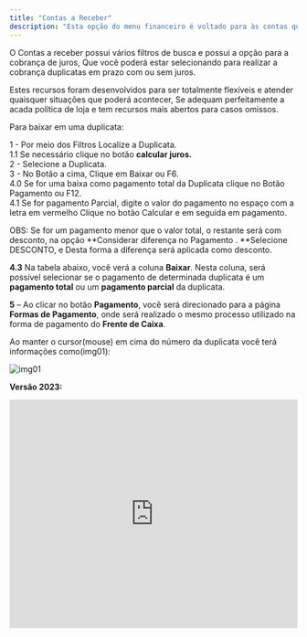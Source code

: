 ```yaml
---
title: "Contas a Receber"
description: "Esta opção do menu financeiro é voltado para às contas que a e empresa tem a receber de seus clientes. Esta página é vinculada à venda balcão, que ao fechar uma venda a prazo, a venda além de aparecer como finalizada no menu frente de caixa, as parcelas desta venda aparecerão no contas a receber. "
---
```


O Contas a receber possui vários filtros de busca e possui a opção para a cobrança de juros, Que você poderá estar selecionando para realizar a cobrança duplicatas em prazo com ou sem juros.

Estes recursos foram desenvolvidos para ser totalmente flexíveis e atender quaisquer situações que poderá acontecer, Se adequam perfeitamente a acada política de loja e tem recursos mais abertos para casos omissos.

Para baixar em uma duplicata:

1 - Por meio dos Filtros Localize a Duplicata.\
1.1 Se necessário clique no botão **calcular juros.**\
2 - Selecione a Duplicata.\
3 - No Botão a cima, Clique em Baixar ou F6.\
4.0 Se for uma baixa como pagamento total da Duplicata clique no Botão Pagamento ou F12.\
4.1 Se for pagamento Parcial, digite o valor do pagamento no espaço com a letra em vermelho Clique no botão Calcular e em seguida em pagamento.

OBS: Se for um pagamento menor que o valor total, o restante será com desconto, na opção \*\*Considerar diferença no Pagamento . \*\*Selecione DESCONTO, e Desta forma a diferença será aplicada como desconto.

**4.3** Na tabela abaixo, você verá a coluna **Baixar**. Nesta coluna, será possível selecionar se o pagamento de determinada duplicata é um **pagamento total** ou um **pagamento parcial** da duplicata.

**5** – Ao clicar no botão **Pagamento**, você será direcionado para a página **Formas de Pagamento**, onde será realizado o mesmo processo utilizado na forma de pagamento do **Frente de Caixa**.

Ao manter o cursor(mouse) em cima do número da duplicata você terá informações como(img01):

![img01](https://file.notion.so/f/f/75bd09c2-1c6e-403f-8932-d67de392168a/a6acef8a-b0bf-4163-b56c-d58b7d771fbe/f955203e-1cea-446e-8b99-a3af7052b4c0.png?table=block&id=8a067e0c-7795-4a5a-b87e-b7d55ef0edde&spaceId=75bd09c2-1c6e-403f-8932-d67de392168a&expirationTimestamp=1744329600000&signature=LJGI65wnn8m3S2O642wKxs64EkWpOTzUMF1sH8Kaofo&downloadName=WhatsApp+Image+2024-04-19+at+10.49.30.jpeg.png)

**Versão 2023:**

<iframe width="100%" height="400" src="https://www.youtube.com/embed/mjr83kdc0HA" title="Como realizar a monitoria do Contas a Receber?  | Financeiro Aguhlão Web" frameborder="0" allow="accelerometer; autoplay; clipboard-write; encrypted-media; gyroscope; picture-in-picture; web-share" referrerpolicy="strict-origin-when-cross-origin" allowfullscreen />

**Versão 2022:**

<iframe width="100%" height="400" src="https://www.youtube.com/embed/CA0mpWBw3yk" title="Como  Receber uma Duplicata | Financeiro Agulhão Web" frameborder="0" allow="accelerometer; autoplay; clipboard-write; encrypted-media; gyroscope; picture-in-picture; web-share" referrerpolicy="strict-origin-when-cross-origin" allowfullscreen />